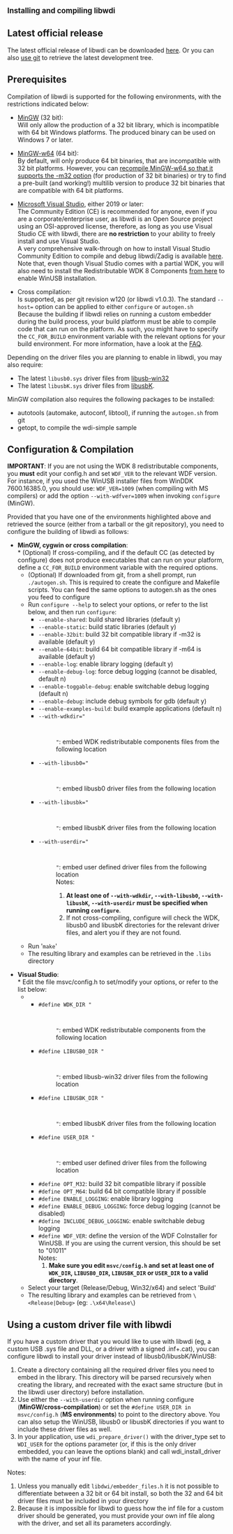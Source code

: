 <big>'''Installing and compiling libwdi'''</big>

== Latest official release ==

The latest official release of libwdi can be downloaded [https://bit.ly/3uIClte here].
Or you can also [https://github.com/pbatard/libwdi use git] to retrieve the latest development tree.

== Prerequisites ==

Compilation of libwdi is supported for the following environments, with the restrictions indicated below:
* [https://bit.ly/3APnwJ5 MinGW] (32 bit):<br />Will only allow the production of a 32 bit library, which is incompatible with 64 bit Windows platforms. The produced binary can be used on Windows 7 or later.

* [https://bit.ly/3APnwJ5 MinGW-w64] (64 bit):<br />By default, will only produce 64 bit binaries, that are incompatible with 32 bit platforms. However, you can [http://pete-tech.blogspot.com/2010/07/compiling-mingw-w64-with-multilib-on.html recompile MinGW-w64 so that it supports the -m32 option] (for production of 32 bit binaries) or try to find a pre-built (and working!) multilib version to produce 32 bit binaries that are compatible with 64 bit platforms.

* [https://www.visualstudio.com/vs/community/ Microsoft Visual Studio], either 2019 or later:<br/> The Community Edition (CE) is recommended for anyone, even if you are a corporate/enterprise user, as libwdi is an Open Source project using an OSI-approved license, therefore, as long as you use Visual Studio CE with libwdi, there are '''no restriction''' to your ability to freely install and use Visual Studio.<br/>A very comprehensive walk-through on how to install Visual Studio Community Edition to compile and debug libwdi/Zadig is available [[Compiling-and-debugging-libwdi-or-Zadig|here]]. Note that, even though Visual Studio comes with a partial WDK, you will also need to install the Redistributable WDK 8 Components [https://go.microsoft.com/fwlink/p/?LinkID=253170 from here] to enable WinUSB installation.

* Cross compilation:<br />Is supported, as per git revision w120 (or libwdi v1.0.3). The standard <code>--host=<host-triplet></code> option can be applied to either <code>configure</code> or <code>autogen.sh</code><br />Because the building if libwdi relies on running a custom embedder during the build process, your build platform must be able to compile code that can run on the platform. As such, you might have to specify the <code>CC_FOR_BUILD</code> environment variable with the relevant options for your build environment. For more information, have a look at the [[FAQ#wiki-Is_it_possible_to_crosscompile_libwdi|FAQ]].

Depending on the driver files you are planning to enable in libwdi, you may also require:
* The latest <code>libusb0.sys</code> driver files from [https://tracker.iplocation.net/ikec/  libusb-win32]
* The latest <code>libusbK.sys</code> driver files from [http://code.google.com/p/usb-travis/ libusbK].

MinGW compilation also requires the following packages to be installed:
* autotools (automake, autoconf, libtool), if running the <code>autogen.sh</code> from git
* getopt, to compile the wdi-simple sample

== Configuration & Compilation ==

'''IMPORTANT''': If you are not using the WDK 8 redistributable components, you '''must''' edit your config.h and set <code>WDF_VER</code> to the relevant WDF version. For instance, if you used the WinUSB installer files from WinDDK 7600.16385.0, you should use: <code>WDF_VER=1009</code> (when compiling with MS compilers) or add the option <code>--with-wdfver=1009</code> when invoking <code>configure</code> (MinGW).

Provided that you have one of the environments highlighted above and retrieved the source (either from a tarball or the git repository), you need to configure the building of libwdi as follows:

* '''MinGW, cygwin or cross compilation''':<br />
** (Optional) If cross-compiling, and if the default CC (as detected by configure) does not produce executables that can run on your platform, define a <code>CC_FOR_BUILD</code> environment variable with the required options.
** (Optional) If downloaded from git, from a shell prompt, run <code>./autogen.sh</code>. This is required to create the configure and Makefile scripts. You can feed the same options to autogen.sh as the ones you feed to configure<br />
** Run <code>configure --help</code> to select your options, or refer to the list below, and then run <code>configure</code>:
*** <code>--enable-shared</code>: build shared libraries (default y)
*** <code>--enable-static</code>: build static libraries (default y)
*** <code>--enable-32bit</code>: build 32 bit compatible library if -m32 is available (default y)
*** <code>--enable-64bit</code>: build 64 bit compatible library if -m64 is available (default y)
*** <code>--enable-log</code>: enable library logging (default y)
*** <code>--enable-debug-log</code>: force debug logging (cannot be disabled, default n)
*** <code>--enable-toggable-debug</code>: enable switchable debug logging (default n)
*** <code>--enable-debug</code>: include debug symbols for gdb (default y)
*** <code>--enable-examples-build</code>: build example applications (default n)
*** <code>--with-wdkdir="<dir>"</code>: embed WDK redistributable components files from the following location
*** <code>--with-libusb0="<dir>"</code>: embed libusb0 driver files from the following location
*** <code>--with-libusbk="<dir>"</code>: embed libusbK driver files from the following location
*** <code>--with-userdir="<dir>"</code>: embed user defined driver files from the following location<br />Notes:
***# '''At least one of <code>--with-wdkdir</code>, <code>--with-libusb0</code>, <code>--with-libusbK</code>, <code>--with-userdir</code> must be specified when running <code>configure</code>'''.
***# If not cross-compiling, configure will check the WDK, libusb0 and libusbK directories for the relevant driver files, and alert you if they are not found.
** Run '<code>make</code>'
** The resulting library and examples can be retrieved in the <code>.libs</code> directory

* '''Visual Studio''':<br />
** Edit the file msvc/config.h to set/modify your options, or refer to the list below:
*** <code>#define WDK_DIR "<dir>"</code>: embed WDK redistributable components from the following location
*** <code>#define LIBUSB0_DIR "<dir>"</code>: embed libusb-win32 driver files from the following location
*** <code>#define LIBUSBK_DIR "<dir>"</code>: embed libusbK driver files from the following location
*** <code>#define USER_DIR "<dir>"</code>: embed user defined driver files from the following location
*** <code>#define OPT_M32</code>: build 32 bit compatible library if possible
*** <code>#define OPT_M64</code>: build 64 bit compatible library if possible
*** <code>#define ENABLE_LOGGING</code>: enable library logging
*** <code>#define ENABLE_DEBUG_LOGGING</code>: force debug logging (cannot be disabled)
*** <code>#define INCLUDE_DEBUG_LOGGING</code>: enable switchable debug logging
*** <code>#define WDF_VER</code>: define the version of the WDF CoInstaller for WinUSB. If you are using the current version, this should be set to "01011"<br />Notes:
***# '''Make sure you edit <code>msvc/config.h</code> and set at least one of <code>WDK_DIR</code>, <code>LIBUSB0_DIR</code>, <code>LIBUSBK_DIR</code> or <code>USER_DIR</code> to a valid directory'''.
** Select your target (Release/Debug, Win32/x64) and select 'Build'
** The resulting library and examples can be retrieved from <code><arch>\<Release|Debug></code> (eg: <code>.\x64\Release\</code>)

== Using a custom driver file with libwdi ==

If you have a custom driver that you would like to use with libwdi (eg, a custom USB .sys file and DLL, or a driver with a signed .inf+.cat), you can configure libwdi to install your driver instead of libusb0/libusbK/WinUSB:

# Create a directory containing all the required driver files you need to embed in the library. This directory will be parsed recursively when creating the library, and recreated with the exact same structure (but in the libwdi user directory) before installation.
# Use either the <code>--with-userdir</code> option when running configure ('''MinGW/cross-compilation''') or set the <code>#define USER_DIR in msvc/config.h</code> ('''MS environments''') to point to the directory above. You can also setup the WinUSB, libusb0 or libusbK directories if you want to include these driver files as well.
# In your application, use <code>wdi_prepare_driver()</code> with the driver_type set to <code>WDI_USER</code> for the options parameter (or, if this is the only driver embedded, you can leave the options blank) and call wdi_install_driver with the name of your inf file.

Notes:
# Unless you manually edit <code>libdwi/embedder_files.h</code> it is not possible to differentiate between a 32 bit or 64 bit install, so both the 32 and 64 bit driver files must be included in your directory
# Because it is impossible for libwdi to guess how the inf file for a custom driver should be generated, you must provide your own inf file along with the driver, and set all its parameters accordingly.